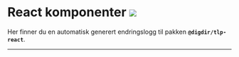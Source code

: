 
<Meta title='Changelog/Components' />

# React komponenter [![](https://img.shields.io/npm/v/@digdir/tlp-react?label=latest%20release&color=0051be)](https://www.npmjs.com/package/@digdir/tlp-react)

Her finner du en automatisk generert endringslogg til pakken **`@digdir/tlp-react`**.

---

<Changelog markdown={changelog} />
